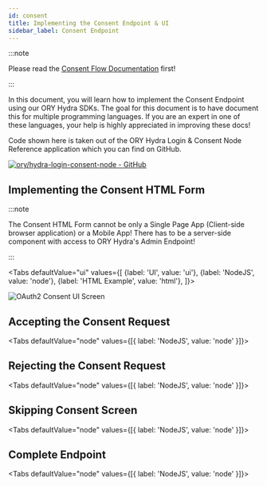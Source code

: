 ```yaml
---
id: consent
title: Implementing the Consent Endpoint & UI
sidebar_label: Consent Endpoint
---
```



:::note

Please read the [Consent Flow Documentation](../concepts/consent.mdx) first!

:::

In this document, you will learn how to implement the Consent Endpoint using our
ORY Hydra SDKs. The goal for this document is to have document this for multiple
programming languages. If you are an expert in one of these languages, your help
is highly appreciated in improving these docs!

Code shown here is taken out of the ORY Hydra Login & Consent Node Reference
application which you can find on GitHub.

[![ory/hydra-login-consent-node - GitHub](https://gh-card.dev/repos/ory/hydra-login-consent-node.svg)](https://github.com/ory/hydra-login-consent-node)

## Implementing the Consent HTML Form

:::note

The Consent HTML Form cannot be only a Single Page App (Client-side browser
application) or a Mobile App! There has to be a server-side component with
access to ORY Hydra's Admin Endpoint!

:::

<Tabs
  defaultValue="ui"
  values={[
    {label: 'UI', value: 'ui'},
    {label: 'NodeJS', value: 'node'},
    {label: 'HTML Example', value: 'html'},
  ]}>
  <TabItem value="ui">

![OAuth2 Consent UI Screen](../images/consent-endpoint.png)

  </TabItem>
  <TabItem value="node">
    <CodeFromRemote
      src="https://github.com/ory/hydra-login-consent-node/blob/master/src/routes/consent.ts"
    />
  </TabItem>
  <TabItem value="html">
    <CodeFromRemote
      src="https://github.com/ory/hydra-login-consent-node/blob/master/views/consent.pug"
    />
  </TabItem>
</Tabs>

## Accepting the Consent Request

<Tabs defaultValue="node" values={[{ label: 'NodeJS', value: 'node' }]}>
  <TabItem value="node">
    <CodeFromRemote
      startAt="let grantScope = req.body.grant_scope"
      endAt="// label:docs-accept-consent"
      src="https://github.com/ory/hydra-login-consent-node/blob/master/src/routes/consent.ts"
    />
  </TabItem>
</Tabs>

## Rejecting the Consent Request

<Tabs defaultValue="node" values={[{ label: 'NodeJS', value: 'node' }]}>
  <TabItem value="node">
    <CodeFromRemote
      startAt="if (req.body.submit === 'Deny access') {"
      endAt="// label:consent-deny-end"
      src="https://github.com/ory/hydra-login-consent-node/blob/master/src/routes/consent.ts"
    />
  </TabItem>
</Tabs>

## Skipping Consent Screen

<Tabs defaultValue="node" values={[{ label: 'NodeJS', value: 'node' }]}>
  <TabItem value="node">
    <CodeFromRemote
      startAt="// This section processes consent requests and either shows the consent UI"
      endAt="// The consent request has now either been accepted automatically"
      src="https://github.com/ory/hydra-login-consent-node/blob/master/src/routes/consent.ts"
    />
  </TabItem>
</Tabs>

## Complete Endpoint

<Tabs defaultValue="node" values={[{ label: 'NodeJS', value: 'node' }]}>
  <TabItem value="node">
    <CodeFromRemote src="https://github.com/ory/hydra-login-consent-node/blob/master/src/routes/consent.ts" />
  </TabItem>
</Tabs>
